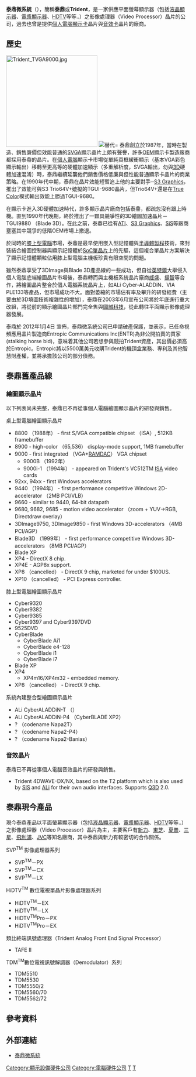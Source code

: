 {{noteTA
|G1=IT
}}
{{Infobox_Company 
 | company_name   = Trident Microsystems
 | company_logo   = [[File:tridentsyslogo.jpg|center]]
 | company_type   = [[上市公司|上市公司]]
 | foundation     = 1987年
 | location       = {{USA}}[[加州|加州]][[聖克拉拉|聖克拉拉]]
 | key_people     =
 | num_employees  =
 | industry       = [[半導體|半導體]]
 | products       = 影像處理晶片
 | homepage       = {{url|www.tridentmicro.com}} 
}}

'''泰鼎微系統'''（{{lang-en|Trident Microsystems, Inc.}}），簡稱'''泰鼎'''或'''Trident'''，是一家供應平面螢幕顯示器（包括[[液晶顯示器|液晶顯示器]]、[[電漿顯示器|電漿顯示器]]、[[HDTV|HDTV]]等等..）之影像處理器（Video Processor）晶片的公司，過去也曾是提供[[個人電腦|個人電腦]][[顯示卡|顯示卡]]晶片與[[音效卡|音效卡]]晶片的廠商。

==歷史==
[[File:Trident_TVGA9000.jpg|250px]]
[[File:Lifetec_LT9303_-_Motherboard_-_Trident_Cyber9525DVD-1137.jpg|替代=]]
泰鼎創立於1987年，當時在製造、銷售廉價但效能普通的[[SVGA|SVGA]]顯示晶片上頗有聲譽，許多[[OEM|OEM]]顯示卡製造廠商都採用泰鼎的晶片。在[[個人電腦|個人電腦]]顯示卡市場從單純頁框緩衝顯示（基本VGA彩色顯示輸出）移轉至更高等的硬體加速顯示（多重解析度，SVGA輸出，勿與[[3D|3D]]硬體加速混淆）時，泰鼎繼續延襲他們銷售價格低廉與但性能普通顯示卡晶片的商業策略。在1990年代中期，泰鼎在晶片效能短暫追上他的主要對手─[[S3_Graphics|S3 Graphics]]，推出了效能可與S3 Trio64V+媲擬的TGUI-9680晶片，但Trio64V+還是在[[真彩色|True Color]]模式輸出效能上勝過TGUI-9680。

在顯示卡進入3D硬體加速時代，許多顯示晶片廠商包括泰鼎，都疏忽沒有跟上時機。直到1990年代晚期，終於推出了一顆具競爭性的3D繪圖加速晶片－TGUI9880 （Blade 3D）。在此之前，泰鼎已從有[[ATI|ATI]]、[[S3_Graphics|S3 Graphics]]、[[SiS|SiS]]等廠商壅塞其中競爭的低階OEM市場上撤退。

於同時的[[膝上型電腦|膝上型電腦]]市場，泰鼎是最早使用嵌入型記憶體與[[半導體器件製造|半導體製程]]技術，來封裝結合繪圖控制器與顯示記憶體於[[系統單晶片|SoC單晶片]]上的先驅，這個複合單晶片方案解決了顯示記憶體顆粒佔用膝上型電腦主機板珍貴有限空間的問題。

雖然泰鼎享受了3DImage與Blade 3D產品線的一些成功，但自從[[英特爾|英特爾]]大舉侵入個人電腦底端繪圖晶片市場後，泰鼎轉而與主機板系統晶片廠商[[威盛|威盛]]、[[揚智|揚智]]等合作，將繪圖晶片整合於個人電腦系統晶片上，如ALi Cyber-ALADDiN、VIA PLE133等產品，但市場成功不大。面對萎縮的市場佔有率及攀升的研發經費（主要由於3D填圖技術複雜性的增加），泰鼎在2003年6月宣布公司將於年底進行重大改組，將從前的顯示繪圖晶片部門完全售與[[圖誠科技|圖誠科技]]，從此轉往平面顯示影像處理器發展。

泰鼎於 2012年1月4日 宣佈，泰鼎微系統公司已申請破產保護，並表示，已任命視頻應用晶片製造商Entropic Communications Inc(ENTR)為非公開拍賣的買家 (stalking horse bid)，意味着其他公司若想參與競拍Trident資産，其出價必須高於Entropic。Entropic將以5500萬美元收購Trident的機頂盒業務、專利及其他智慧財產權，並將承擔該公司的部分債務。

==泰鼎舊產品線==
===繪圖顯示晶片===
以下列表尚未完整，泰鼎已不再從事個人電腦繪圖顯示晶片的研發與銷售。

桌上型電腦繪圖顯示晶片
* 8800 （1988年） - first S/VGA compatible chipset （ISA）, 512KB framebuffer
* 8900 - high-color （65,536） display-mode support, 1MB framebuffer
* 9000 - first integrated （VGA+[[RAMDAC|RAMDAC]]） VGA chipset
**9000B （1992年）
**9000i-1 （1994年） - appeared on Trident's VC512TM [[Industry_Standard_Architecture|ISA]] video cards
* 92xx, 94xx - first Windows accelerators
* 9440 （1994年） - first performance competitive Windows 2D-accelerator （2MB PCI/VLB）
* 9660 - similar to 9440, 64-bit datapath
* 9680, 9682, 9685 - motion video accelerator （zoom + YUV->RGB, Directdraw overlay）
* 3DImage9750, 3DImage9850 - first Windows 3D-accelerators （4MB PCI/AGP）
* Blade3D （1999年） - first performance competitive Windows 3D-accelerators （8MB PCI/AGP）
*Blade XP
*XP4 - DirectX 8 chip.
*XP4E - AGP8x support.
*XP8 （cancelled） - DirectX 9 chip, marketed for under $100US.
*XP10 （cancelled） - PCI Express controller.
膝上型電腦繪圖顯示晶片
* Cyber9320
* Cyber9382
* Cyber9385
* Cyber9397 and Cyber9397DVD
* 9525DVD
* CyberBlade
** CyberBlade Ai1
** CyberBlade e4-128
**CyberBlade i1
** CyberBlade i7
*Blade XP
*XP4
**XP4m16/XP4m32 - embedded memory.
*XP8 （cancelled） - DirectX 9 chip.
系統內建整合型繪圖顯示晶片
*ALi CyberALADDiN-T （）
*ALi CyberALADDiN-P4 （CyberBLADE XP2）
*? （codename Napa2T）
*? （codename Napa2-P4）
*? （codename Napa2-Banias）

===音效晶片===
泰鼎已不再從事個人電腦音效晶片的研發與銷售。

*Trident 4DWAVE-DX/NX, based on the T2 platform which is also used by [[Silicon_Integrated_Systems|SIS]] and [[Acer_Laboratories_Incorporated|ALi]] for their own audio interfaces. Supports [[QSound|Q3D]] 2.0.

==泰鼎現今產品==
現今泰鼎產品以平面螢幕顯示器（包括[[液晶顯示器|液晶顯示器]]、[[電漿顯示器|電漿顯示器]]、[[HDTV|HDTV]]等等..）之影像處理器（Video Processor）晶片為主，主要客戶有[[新力|新力]]、[[東芝|東芝]]、[[夏普|夏普]]、[[三星電子|三星]]、[[飛利浦|飛利浦]]、[[JVC|JVC]]等知名廠商，其中泰鼎與新力有較密切的合作關係。

SVP<sup>TM</sup> 影像處理器系列
*SVP<sup>TM</sup>－PX
*SVP<sup>TM</sup>－CX
*SVP<sup>TM</sup>－LX

HiDTV<sup>TM</sup> 數位電視單晶片影像處理器系列
*HiDTV<sup>TM</sup>－EX
*HiDTV<sup>TM</sup>－LX
*HiDTV<sup>TM</sup>Pro－PX
*HiDTV<sup>TM</sup>Pro－EX

類比終端訊號處理器（Trident Analog Front End Signal Processor）
*TAFE II

TDM<sup>TM</sup>數位電視訊號解調器（Demodulator）系列
*TDM5510
*TDM5530
*TDM5550/2
*TDM5560/70
*TDM5562/72

== 參考資料 ==
{{reflist}}

== 外部連結 ==
*[http://www.tridentmicro.com/ 泰鼎微系統] {{Wayback|url=http://www.tridentmicro.com/ |date=20210323010248 }}

[[Category:顯示設備硬件公司|Category:顯示設備硬件公司]]
[[Category:電腦硬件公司|Category:電腦硬件公司]]
[[Category:聖塔克拉拉公司|T]]
[[Category:1987年成立的公司|T]]
